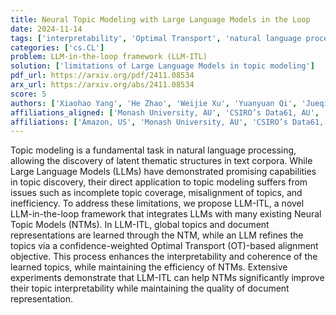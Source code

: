 ```yaml
---
title: Neural Topic Modeling with Large Language Models in the Loop
date: 2024-11-14
tags: ['interpretability', 'Optimal Transport', 'natural language processing', 'Neural Topic Models', 'topic modeling', 'Large Language Models', 'document representation']
categories: ['cs.CL']
problem: LLM-in-the-loop framework (LLM-ITL)
solution: ['limitations of Large Language Models in topic modeling']
pdf_url: https://arxiv.org/pdf/2411.08534
arx_url: https://arxiv.org/abs/2411.08534
score: 5
authors: ['Xiaohao Yang', 'He Zhao', 'Weijie Xu', 'Yuanyuan Qi', 'Jueqing Lu', 'Dinh Phung', 'Lan Du']
affiliations_aligned: ['Monash University, AU', 'CSIRO’s Data61, AU', 'Amazon, US', 'Monash University, AU', 'Monash University, AU', 'Monash University, AU', 'Monash University, AU']
affiliations: ['Amazon, US', 'Monash University, AU', 'CSIRO’s Data61, AU']
---
```



Topic modeling is a fundamental task in natural language processing, allowing the discovery of latent thematic structures in text corpora. While Large Language Models (LLMs) have demonstrated promising capabilities in topic discovery, their direct application to topic modeling suffers from issues such as incomplete topic coverage, misalignment of topics, and inefficiency. To address these limitations, we propose LLM-ITL, a novel LLM-in-the-loop framework that integrates LLMs with many existing Neural Topic Models (NTMs). In LLM-ITL, global topics and document representations are learned through the NTM, while an LLM refines the topics via a confidence-weighted Optimal Transport (OT)-based alignment objective. This process enhances the interpretability and coherence of the learned topics, while maintaining the efficiency of NTMs. Extensive experiments demonstrate that LLM-ITL can help NTMs significantly improve their topic interpretability while maintaining the quality of document representation.